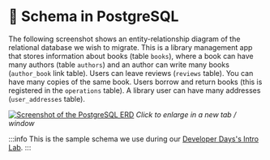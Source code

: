 
# 📘 Schema in PostgreSQL

The following screenshot shows an entity-relationship diagram of the relational database we wish to migrate. This is a library management app that stores information about books (table `books`), where a book can have many authors (table `authors`) and an author can write many books (`author_book` link table). Users can leave reviews (`reviews` table). You can have many copies of the same book. Users borrow and return books (this is registered in the `operations` table). A library user can have many addresses (`user_addresses` table).

[![Screenshot of the PostgreSQL ERD](/img/30-image-001.png)](/img/30-image-001.png)
_Click to enlarge in a new tab / window_

:::info
This is the sample schema we use during our [Developer Days's Intro Lab](https://mongodb-developer.github.io/intro-lab/docs/importing-data/intro).
:::